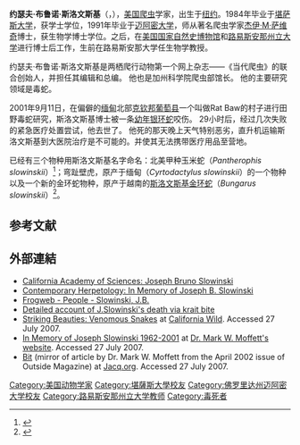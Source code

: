 {{Copyedit translation|time=2019-02-01T07:03:58+00:00}}
{{orphan|time=2019-02-01T07:03:58+00:00}}
'''约瑟夫·布鲁诺·斯洛文斯基'''（{{lang-en|Joseph Bruno Slowinski}}，{{bd|1962年|11月15日|2001年|9月12日}}），[[美国|美国]][[爬虫|爬虫]]学家，出生于[[纽约|纽约]]。1984年毕业于[[堪萨斯大学|堪萨斯大学]]，获学士学位，1991年毕业于[[迈阿密大学|迈阿密大学]]，师从著名爬虫学家[[杰伊·M·萨维奇|杰伊·M·萨维奇]]博士，获生物学博士学位。之后，在[[美国国家自然史博物馆|美国国家自然史博物馆]]和[[路易斯安那州立大学|路易斯安那州立大学]]进行博士后工作，生前在路易斯安那大学任生物学教授。

约瑟夫·布鲁诺·斯洛文斯基是两栖爬行动物第一个网上杂志——《当代爬虫》的联合创始人，并担任其编辑和总编。 他也是加州科学院爬虫部馆长。 他的主要研究领域是毒蛇。

2001年9月11日，在偏僻的[[缅甸|缅甸]]北部[[克钦邦|克钦邦]][[葡萄县|葡萄县]]一个叫做Rat Baw的村子进行田野毒蛇研究，斯洛文斯基博士被一条[[幼年银环蛇|幼年银环蛇]]咬伤。 29小时后，经过几次失败的紧急医疗处置尝试，他去世了。 他死的那天晚上天气特别恶劣，直升机运输斯洛文斯基到大医院治疗是不可能的。并使其无法携带医疗用品至营地。

已经有三个物种用斯洛文斯基名字命名：北美甲种玉米蛇（''Pantherophis slowinskii''）<ref>{{Cite journal|last=Burbrink|first=Frank T.|date=2002|title=Phylogeographic analysis of the cornsnake (''Elaphe guttata'') complex as inferred from maximum likelihood and Bayesian analyses|journal=Molecular Phylogenetics and Evolution|volume=25|issue=3|pages=465–476|url=http://www.sciencedirect.com/science/article/pii/S1055790302003068|doi=10.1016/S1055-7903(02)00306-8|pmid=|access-date=}}</ref>；弯趾壁虎，原产于缅甸（''Cyrtodactylus slowinskii''）的一个物种以及一个新的金环蛇物种，原产于越南的[[斯洛文斯基金环蛇|斯洛文斯基金环蛇]]（''Bungarus slowinskii''）<ref>{{cite book|author1=Beolens, Bo|author2=Watkins, Michael|author3=Grayson, Michael|title=The Eponym Dictionary of Reptiles|url=https://books.google.com/books?id=3ovZoFyLhzkC&pg=PA246|date=26 July 2011|publisher=Baltimore: Johns Hopkins University Press|isbn=978-1-4214-0135-5|pages=246|access-date=2019-02-01|archive-date=2020-08-03|archive-url=https://web.archive.org/web/20200803014658/https://books.google.com/books?id=3ovZoFyLhzkC&pg=PA246|dead-url=no}}</ref>。

==参考文献==
{{reflist}}

== 外部連結 ==
*[https://web.archive.org/web/20060516184544/http://www.calacademy.org/research/herpetology/jslowinski/  California Academy of Sciences: Joseph Bruno Slowinski]
*[https://web.archive.org/web/20080323174949/http://www.contemporaryherpetology.org/jbs_mem.htm Contemporary Herpetology: In Memory of Joseph B. Slowinski]
*[https://web.archive.org/web/20051230054955/http://frogweb.org/People.aspx?PersonID=110 Frogweb - People - Slowinski, J.B.]
*[http://outsideonline.com/outside/adventure/200204/200204_bit_1.html?rf_region_dd=4&rf_state_dd=&price=4 Detailed account of J.Slowinski's death via krait bite] {{Wayback|url=http://outsideonline.com/outside/adventure/200204/200204_bit_1.html?rf_region_dd=4&rf_state_dd=&price=4 |date=20200527201952 }}
* [https://web.archive.org/web/20060523055642/http://www.calacademy.org/calwild/2000spring/stories/venoms.html Striking Beauties: Venomous Snakes] at [https://web.archive.org/web/20060523055642/http://www.calacademy.org/calwild/2000spring/stories/venoms.html California Wild]. Accessed 27 July 2007.
* [https://web.archive.org/web/20070813144845/http://doctorbugs.com/Joseph_Slowinski.html In Memory of Joseph Slowinski 1962-2001] at [https://web.archive.org/web/20100525213657/http://www.doctorbugs.com/ Dr. Mark W. Moffett's website]. Accessed 27 July 2007.
* [https://web.archive.org/web/20081121103420/http://jacq.org/Slowinski/200204_bit.htm Bit] (mirror of article by Dr. Mark W. Moffett from the April 2002 issue of Outside Magazine) at [http://jacq.org/ Jacq.org]. Accessed 27 July 2007.

{{normdaten}}
{{DEFAULTSORT:Slowinski}}
[[Category:美国动物学家|Category:美国动物学家]]
[[Category:堪薩斯大學校友|Category:堪薩斯大學校友]]
[[Category:佛罗里达州迈阿密大学校友|Category:佛罗里达州迈阿密大学校友]]
[[Category:路易斯安那州立大学教师|Category:路易斯安那州立大学教师]]
[[Category:毒死者|Category:毒死者]]